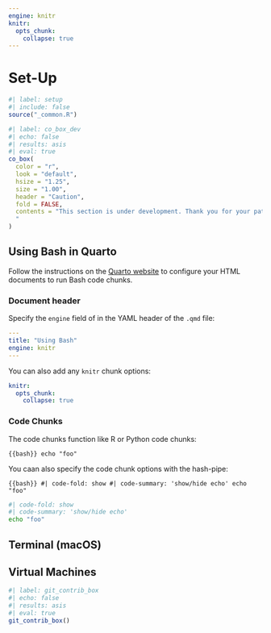 ```yaml
---
engine: knitr
knitr:
  opts_chunk: 
    collapse: true
---
```


# Set-Up {.unnumbered}

```r
#| label: setup
#| include: false
source("_common.R")
```

```r
#| label: co_box_dev
#| echo: false
#| results: asis
#| eval: true
co_box(
  color = "r",
  look = "default", 
  hsize = "1.25", 
  size = "1.00", 
  header = "Caution", 
  fold = FALSE,
  contents = "This section is under development. Thank you for your patience.
  "
)
```

## Using Bash in Quarto 

Follow the instructions on the [Quarto website](https://quarto.org/docs/computations/execution-options.html#shell-commands) to configure your HTML documents to run Bash code chunks. 

### Document header

Specify the `engine` field of in the YAML header of the `.qmd` file:

```yaml
---
title: "Using Bash"
engine: knitr
---
```

You can also add any `knitr` chunk options: 

```yaml
knitr:
  opts_chunk: 
    collapse: true
```

### Code Chunks

The code chunks function like R or Python code chunks: 

```{{bash}}
echo "foo" 
```

You caan also specify the code chunk options with the hash-pipe:

```{{bash}}
#| code-fold: show
#| code-summary: 'show/hide echo'
echo "foo" 
```

```bash
#| code-fold: show 
#| code-summary: 'show/hide echo'
echo "foo"
```

## Terminal (macOS)

## Virtual Machines

```r
#| label: git_contrib_box
#| echo: false
#| results: asis
#| eval: true
git_contrib_box()
```